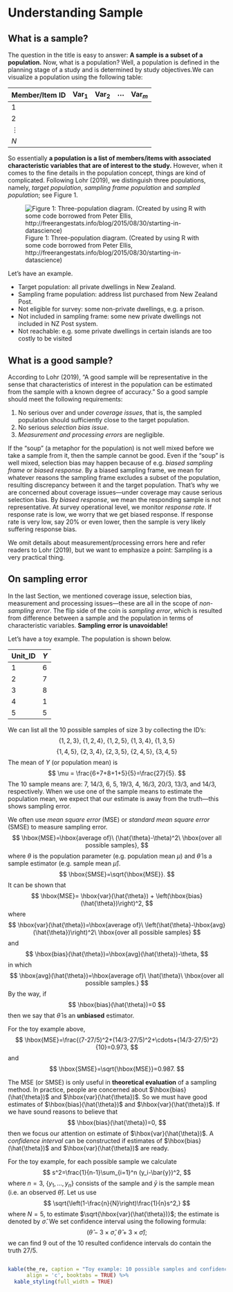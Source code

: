 # Understanding Sample {#sample}

## What is a sample?

The question in the title is easy to answer: **A sample is a subset of a population.** Now, what is a population? Well, a population is defined in the planning stage of a study and is determined by study objectives.We can visualize a population using the following table:

Member/Item ID | Var$_1$ | Var$_2$ | $\cdots$ | Var$_m$
:---------|:-------|:-------|:----------|:-------
 1        |        |        |           |
 2        |        |        |           |
 $\vdots$ |        |        |           |
 $N$      |        |        |           |

So essentially **a population is a list of members/items with associated characteristic variables that are of interest to the study.** However, when it comes to the fine details in the population concept, things are kind of complicated. Following Lohr (2019), we distinguish three populations, namely, *target population*, *sampling frame population* and *sampled population*; see Figure 1.

![Figure 1: Three-population diagram. (Created by using R with some code borrowed from Peter Ellis, http://freerangestats.info/blog/2015/08/30/starting-in-datascience)](./figs/population_diagram.png) 

Let's have an example.

- Target population: all private dwellings in New Zealand.
- Sampling frame population: address list purchased from New Zealand Post.
- Not eligible for survey: some non-private dwellings, e.g. a prison.
- Not included in sampling frame: some new private dwellings not included in NZ Post system.
- Not reachable: e.g. some private dwellings in certain islands are too costly to be visited


## What is a good sample?

According to Lohr (2019), "A good sample will be representative in the sense that characteristics of interest in the population can be estimated from the sample with a known degree of accuracy." So a good sample should meet the following requirements:

1. No serious over and under *coverage issues*, that is, the sampled population should sufficiently close to the target population.
1. No serious *selection bias issue*.
1. *Measurement and processing errors* are negligible. 

If the "soup" (a metaphor for the population) is not well mixed before we take a sample from it, then the sample cannot be good. Even if the "soup" is well mixed, selection bias may happen because of e.g. *biased sampling frame* or *biased response*. By a biased sampling frame, we mean for whatever reasons the sampling frame excludes a subset of the population, resulting discrepancy between it and the target population. That's why we are concerned about coverage issues---under coverage may cause serious selection bias. By *biased response*, we mean the responding sample is not representative. At survey operational level, we monitor *response rate*. If response rate is low, we worry that we get biased response. If response rate is very low, say 20% or even lower, then the sample is very likely suffering response bias.

We omit details about measurement/processing errors here and refer readers to Lohr (2019), but we want to emphasize a point: Sampling is a very practical thing.


## On sampling error

In the last Section, we mentioned coverage issue, selection bias, measurement and processing issues---these are all in the scope of *non-sampling error*. The flip side of the coin is *sampling error*, which is resulted from difference between a sample and the population in terms of characteristic variables. **Sampling error is unavoidable!** 

Let's have a toy example. The population is shown below.

Unit_ID | $Y$
:-------| :------
  1| 6
  2| 7
  3| 8
  4| 1
  5| 5
  
We can list all the 10 possible samples of size 3 by collecting the ID's:
$$
\{1, 2, 3\}, \ \{1, 2, 4\}, \ \{1, 2, 5\}, \ \{1, 3, 4\}, \ \{1, 3, 5\}
$$
$$
\{1, 4, 5\}, \ \{2, 3, 4\}, \ \{2, 3, 5\}, \ \{2, 4, 5\}, \ \{3, 4, 5\}
$$
The mean of $Y$ (or population mean) is
$$
\mu = \frac{6+7+8+1+5}{5}=\frac{27}{5}.
$$
The 10 sample means are: 7, 14/3, 6, 5, 19/3, 4, 16/3, 20/3, 13/3, and 14/3, respectively. When we use one of the sample means to estimate the population mean, we expect that our estimate is away from the truth---this shows sampling error. 

We often use *mean square error* (MSE) or *standard mean square error* (SMSE) to measure sampling error.
$$
\hbox{MSE}=\hbox{average of}\ (\hat{\theta}-\theta)^2\ \hbox{over all possible samples},
$$
where $\theta$ is the population parameter (e.g. population mean $\mu$) and $\hat{\theta}$ is a sample estimator (e.g. sample mean $\hat{\mu}$).
$$
\hbox{SMSE}=\sqrt{\hbox{MSE}}.
$$
It can be shown that 
$$
\hbox{MSE}= \hbox{var}(\hat{\theta}) + \left(\hbox{bias}(\hat{\theta})\right)^2,
$$
where 
$$
\hbox{var}(\hat{\theta})=\hbox{average of}\ \left(\hat{\theta}-\hbox{avg}(\hat{\theta})\right)^2\ \hbox{over all possible samples}
$$
and
$$
\hbox{bias}(\hat{\theta})=\hbox{avg}(\hat{\theta})-\theta,
$$
in which 
$$
\hbox{avg}(\hat{\theta})=\hbox{average of}\ \hat{\theta}\ \hbox{over all possible samples.}
$$
By the way, if
$$
\hbox{bias}(\hat{\theta})=0
$$
then we say that $\hat{\theta}$ is an **unbiased** estimator.

For the toy example above, 
$$
\hbox{MSE}=\frac{(7-27/5)^2+(14/3-27/5)^2+\cdots+(14/3-27/5)^2}{10}=0.973,
$$
and 
$$
\hbox{SMSE}=\sqrt{\hbox{MSE}}=0.987.
$$

The MSE (or SMSE) is only useful in **theoretical evaluation** of a sampling method. In practice, people are concerned about $\hbox{bias}(\hat{\theta})$ and $\hbox{var}(\hat{\theta})$. So we must have good estimates of $\hbox{bias}(\hat{\theta})$ and $\hbox{var}(\hat{\theta})$. If we have sound reasons to believe that 
$$
\hbox{bias}(\hat{\theta})=0,
$$
then we focus our attention on estimate of $\hbox{var}(\hat{\theta})$. A *confidence interval* can be constructed if estimates of $\hbox{bias}(\hat{\theta})$ and $\hbox{var}(\hat{\theta})$ are ready.

For the toy example, for each possible sample we calculate
$$
s^2=\frac{1}{n-1}\sum_{i=1}^n (y_i-\bar{y})^2,
$$
where $n=3$, $\{y_1, \ldots, y_n\}$ consists of the sample and $\bar{y}$ is the sample mean (i.e. an observed $\hat{\theta}$).
Let us use 
$$
\sqrt{\left(1-\frac{n}{N}\right)\frac{1}{n}s^2,}
$$
where $N=5$, to estimate $\sqrt{\hbox{var}(\hat{\theta})}$; the estimate is denoted by $\hat{\sigma}$. We set confidence interval using the following formula:
$$
(\hat{\theta} - 3\times \hat{\sigma},\  \hat{\theta} + 3\times \hat{\sigma});
$$
we can find 9 out of the 10 resulted confidence intervals do contain the truth $27/5$. 

```r
```

```r
kable(the_re, caption = "Toy example: 10 possible samples and confidence intervals.",
      align = 'c', booktabs = TRUE) %>%
  kable_styling(full_width = TRUE)  

```

